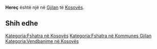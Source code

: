 {{Fshat në 
 | Emri                = Hereç
 | EmriAlt                = 
 | NAME_SHORT_FORM=      
 | NAME_GENERIC=      
 | NAME_SORT_NAME_RO=      HEREC
 | FULL_NAME_RO = Hereç
 | FULL_NAME_ND_RO=Herec
 | SORT_NAME_RG=HEREC
 | FULL_NAME_RG=Hereç
 | FULL_NAME_ND_RG=Herec
 | SRP_NAME_SHORT_FORM=      
 | SRP_NAME_GENERIC=      
 | SRP_NAME_SORT_NAME_RO=      
 | SRP_FULL_NAME_RO = 
 | SRP_FULL_NAME_ND_RO=
 | SRP_SORT_NAME_RG=
 | SRP_FULL_NAME_RG=
 | SRP_FULL_NAME_ND_RG=
 | Emri (Rasa dhanore) = 
 | Figura              = 
 | Shteti              = Kosovo
 | Komuna              = Gjilan
 | Kodi postar         = 
 | Sipërfaqja          = 

 | Popullsia           = 

 | Regj. i popullsisë  = 
 | Dend. e popullsisë  = 
 | Faqja zyrtare       = 
 <!--- Koordinatat ----> 
 | Gjerësia            = 42.464444
 | Gjatësia            = 20.3575
 | Lartësia            = 
}}
'''Hereç''' është një [[]] në [[Gjilan]] të [[Kosovës]].

<!-- == Gjeografia == -->
<!-- == Historia == -->
<!-- == Demografia == -->
== Shih edhe ==
{{Komuna Gjilan}}
{{Kosovo-Administrata-Cung}}

[[Kategoria:Fshatra në Kosovës]]
[[Kategoria:Fshatra në Kommunes Gjilan]]
[[Kategoria:Vendbanime në Kosovës]]